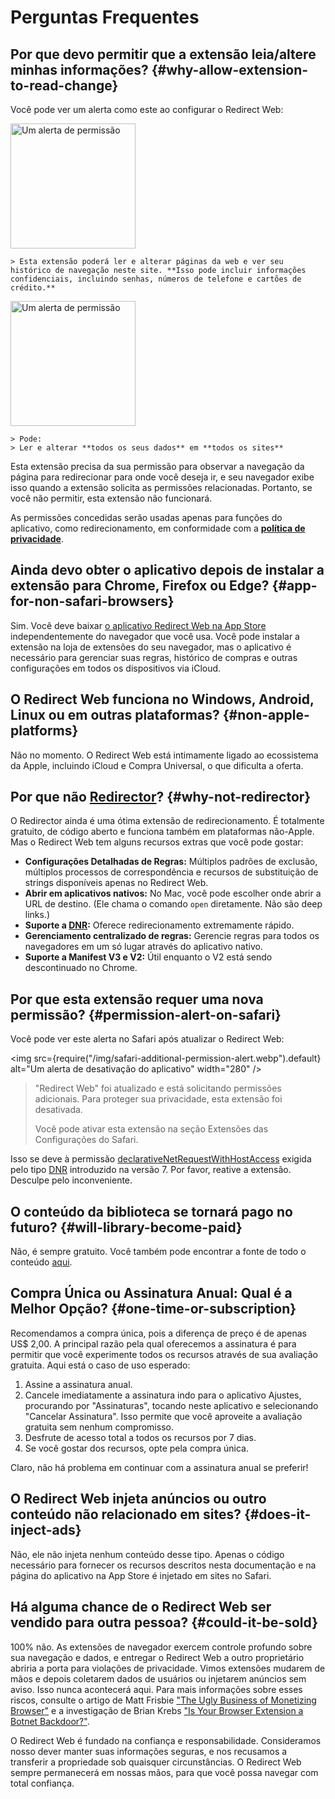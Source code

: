 
# Perguntas Frequentes

## Por que devo permitir que a extensão leia/altere minhas informações? {#why-allow-extension-to-read-change}

Você pode ver um alerta como este ao configurar o Redirect Web:

<IfBrowserStore stores='appStore'>
    <Image src={PermissionAlertSafari} alt="Um alerta de permissão" width="200" margin="0 0 16px 0" hasShadow={true} />

    > Esta extensão poderá ler e alterar páginas da web e ver seu histórico de navegação neste site. **Isso pode incluir informações confidenciais, incluindo senhas, números de telefone e cartões de crédito.**
</IfBrowserStore>

<IfBrowserStore stores='appStore' includes={false}>
    <Image src={PermissionAlertChrome} alt="Um alerta de permissão" height="200" hasRoundedCorners={true} hasShadow={true} margin="0 0 16px 0" />

    > Pode:  
    > Ler e alterar **todos os seus dados** em **todos os sites**
</IfBrowserStore>

Esta extensão precisa da sua permissão para observar a navegação da página para redirecionar para onde você deseja ir, e seu navegador exibe isso quando a extensão solicita as permissões relacionadas. Portanto, se você não permitir, esta extensão não funcionará.

As permissões concedidas serão usadas apenas para funções do aplicativo, como redirecionamento, em conformidade com a **[política de privacidade](./privacy-policy)**.

## Ainda devo obter o aplicativo depois de instalar a extensão para Chrome, Firefox ou Edge? {#app-for-non-safari-browsers}

Sim. Você deve baixar [o aplicativo Redirect Web na App Store](https://apps.apple.com/app/id1571283503) independentemente do navegador que você usa. Você pode instalar a extensão na loja de extensões do seu navegador, mas o aplicativo é necessário para gerenciar suas regras, histórico de compras e outras configurações em todos os dispositivos via iCloud.

## O Redirect Web funciona no Windows, Android, Linux ou em outras plataformas? {#non-apple-platforms}

Não no momento. O Redirect Web está intimamente ligado ao ecossistema da Apple, incluindo iCloud e Compra Universal, o que dificulta a oferta.

## Por que não [Redirector](https://github.com/einaregilsson/Redirector)? {#why-not-redirector}

O Redirector ainda é uma ótima extensão de redirecionamento. É totalmente gratuito, de código aberto e funciona também em plataformas não-Apple. Mas o Redirect Web tem alguns recursos extras que você pode gostar:

* **Configurações Detalhadas de Regras:** Múltiplos padrões de exclusão, múltiplos processos de correspondência e recursos de substituição de strings disponíveis apenas no Redirect Web.
* **Abrir em aplicativos nativos:** No Mac, você pode escolher onde abrir a URL de destino. (Ele chama o comando `open` diretamente. Não são deep links.)
* **Suporte a [DNR](https://blog.mozilla.org/addons/2023/05/17/declarativenetrequest-available-in-firefox/):** Oferece redirecionamento extremamente rápido.
* **Gerenciamento centralizado de regras:** Gerencie regras para todos os navegadores em um só lugar através do aplicativo nativo.
* **Suporte a Manifest V3 e V2:** Útil enquanto o V2 está sendo descontinuado no Chrome.

## Por que esta extensão requer uma nova permissão? {#permission-alert-on-safari}

Você pode ver este alerta no Safari após atualizar o Redirect Web:

<img src={require("/img/safari-additional-permission-alert.webp").default} alt="Um alerta de desativação do aplicativo" width="280" />

> "Redirect Web" foi atualizado e está solicitando permissões adicionais. Para proteger sua privacidade, esta extensão foi desativada.
>
> Você pode ativar esta extensão na seção Extensões das Configurações do Safari.

Isso se deve à permissão [declarativeNetRequestWithHostAccess](https://developer.apple.com/documentation/safariservices/safari_web_extensions/blocking_content_with_your_safari_web_extension) exigida pelo tipo [DNR](./rule-settings#type) introduzido na versão 7. Por favor, reative a extensão. Desculpe pelo inconveniente.

## O conteúdo da biblioteca se tornará pago no futuro? {#will-library-become-paid}

Não, é sempre gratuito. Você também pode encontrar a fonte de todo o conteúdo [aqui](https://github.com/mshibanami/redirect-web/tree/main/library).

## Compra Única ou Assinatura Anual: Qual é a Melhor Opção? {#one-time-or-subscription}

Recomendamos a compra única, pois a diferença de preço é de apenas US$ 2,00.
A principal razão pela qual oferecemos a assinatura é para permitir que você experimente todos os recursos através de sua avaliação gratuita. Aqui está o caso de uso esperado:

1. Assine a assinatura anual.
2. Cancele imediatamente a assinatura indo para o aplicativo Ajustes, procurando por "Assinaturas", tocando neste aplicativo e selecionando "Cancelar Assinatura". Isso permite que você aproveite a avaliação gratuita sem nenhum compromisso.
3. Desfrute de acesso total a todos os recursos por 7 dias.
4. Se você gostar dos recursos, opte pela compra única.

Claro, não há problema em continuar com a assinatura anual se preferir!

## O Redirect Web injeta anúncios ou outro conteúdo não relacionado em sites? {#does-it-inject-ads}

Não, ele não injeta nenhum conteúdo desse tipo. Apenas o código necessário para fornecer os recursos descritos nesta documentação e na página do aplicativo na App Store é injetado em sites no Safari.

## Há alguma chance de o Redirect Web ser vendido para outra pessoa? {#could-it-be-sold}

100% não. As extensões de navegador exercem controle profundo sobre sua navegação e dados, e entregar o Redirect Web a outro proprietário abriria a porta para violações de privacidade. Vimos extensões mudarem de mãos e depois coletarem dados de usuários ou injetarem anúncios sem aviso. Isso nunca acontecerá aqui. Para mais informações sobre esses riscos, consulte o artigo de Matt Frisbie ["The Ugly Business of Monetizing Browser"](https://mattfrisbie.substack.com/p/the-ugly-business-of-monetizing-browser) e a investigação de Brian Krebs ["Is Your Browser Extension a Botnet Backdoor?"](https://krebsonsecurity.com/2021/03/is-your-browser-extension-a-botnet-backdoor/).

O Redirect Web é fundado na confiança e responsabilidade. Consideramos nosso dever manter suas informações seguras, e nos recusamos a transferir a propriedade sob quaisquer circunstâncias. O Redirect Web sempre permanecerá em nossas mãos, para que você possa navegar com total confiança.
